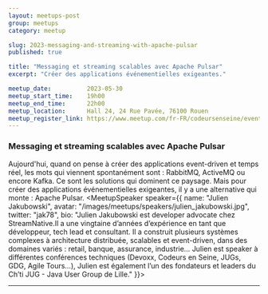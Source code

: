 ```yaml
---
layout: meetups-post
group: meetups
category: meetup

slug: 2023-messaging-and-streaming-with-apache-pulsar
published: true

title: "Messaging et streaming scalables avec Apache Pulsar"
excerpt: "Créer des applications événementielles exigeantes."

meetup_date:          2023-05-30
meetup_start_time:    19h00
meetup_end_time:      22h00
meetup_location:      Hall 24, 24 Rue Pavée, 76100 Rouen
meetup_register_link: https://www.meetup.com/fr-FR/codeursenseine/events/293712293/
---
```



### Messaging et streaming scalables avec Apache Pulsar

Aujourd'hui, quand on pense à créer des applications event-driven et temps réel, les mots qui viennent spontanément sont : RabbitMQ, ActiveMQ ou encore Kafka. Ce sont les solutions qui dominent ce paysage. Mais pour créer des applications événementielles exigeantes, il y a une alternative qui monte : Apache Pulsar.
<MeetupSpeaker speaker={{
  name: "Julien Jakubowski",
  avatar: "/images/meetups/speakers/julien_jakubowski.jpg",
  twitter: "jak78",
  bio: "Julien Jakubowski est developer advocate chez StreamNative.Il a une vingtaine d’années d’expérience en tant que développeur, tech lead et consultant. Il a construit plusieurs systèmes complexes à architecture distribuée, scalables et event-driven, dans des domaines variés : retail, banque, assurance, industrie… Julien est speaker à différentes conférences techniques (Devoxx, Codeurs en Seine, JUGs, GDG, Agile Tours…), Julien est également l’un des fondateurs et leaders du Ch’ti JUG - Java User Group de Lille."
}}>

</MeetupSpeaker>

---
